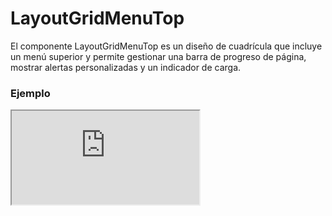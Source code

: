 
# LayoutGridMenuTop

El componente LayoutGridMenuTop es un diseño de cuadrícula que incluye un menú superior y permite gestionar una barra de progreso de página, mostrar alertas personalizadas y un indicador de carga.

### Ejemplo

<Iframe src="https://fenextjs-component-storybook.vercel.app/iframe.html?args=&id=layout-layoutgridmenutop--index&viewMode=story" />

### Importacion

Para importar el componente LayoutGridMenuTop, se puede hacer desde fenextjs

```tsx copy
import { LayoutGridMenuTop } from "fenextjs";
```

### Parametros

| Parametro | Tipo | Requerido | Default | Descripcion |
| --------- | ---- | --------- | ------- | ----------- |
| useAlertHook | boolean | no | true | Indica si se debe renderizar el componente de alerta (AlertHook). |
| alertHookProps | AlertHookProps | no | \{\} | Propiedades para el componente AlertHook. |
| loader | boolean | no | false | Indica si la página está en estado de carga, mostrando un indicador de carga. |
| menuTop | ReactNode | no | undefined | Elemento del menú superior dentro del layout. |
| usePageProgress | boolean | no | true | Indica si se debe mostrar la barra de progreso de página. |
| className | string | no | '' | Clase CSS personalizada para el contenedor del layout. |
| classNameLoader | string | no | '' | Clase CSS personalizada para el indicador de carga. |
| classNameChildren | string | no | '' | Clase CSS personalizada para el contenido de los hijos. |
| classNameMenuTop | string | no | '' | Clase CSS personalizada para el menú superior. |

### Funcionalidad de AlertHook

Si 'useAlertHook' está habilitado, el componente de alerta (AlertHook) se renderiza con las propiedades proporcionadas en 'alertHookProps'.


### Storybook

Para ver el storybook del componente lo puede hacer con este [link](https://fenextjs-component-storybook.vercel.app/?path=/story/layout-layoutgridmenutop--index)

### Usos

- Básico

```tsx copy
<LayoutGridMenuTop />
```

- Con menú superior

```tsx copy
<LayoutGridMenuTop menuTop={<div>Menú</div>} />
```

- Con barra de progreso deshabilitada

```tsx copy
<LayoutGridMenuTop usePageProgress={false} />
```

- Con alertas personalizadas

```tsx copy
<LayoutGridMenuTop useAlertHook={true} alertHookProps={{ message: 'Alerta' }} />
```

